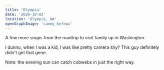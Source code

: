 ```yaml
---
title: 'Olympia'
date: '2020-10-02'
location: 'Olympia, WA'
openGraphImage: 'cammy_kefewu'
---
```


<InteractiveImage image_id="cammy_kefewu" />

A few more snaps from the roadtrip to visit family up in Washington.

<InteractiveImage image_id="jump_yoxhsd" />

I dunno, when I was a kid, I was like pretty camera shy? This guy definitely didn't get that gene.

<InteractiveImage image_id="indoors_qhwagy" />
<InteractiveImage image_id="lighting_roo6ft" />

Note: the evening sun can catch cobwebs in just the right way.

<BelowTheFold>
  <InteractiveImage image_id="running_anvche" /> <InteractiveImage image_id="watertower_eqtwo5" />
</BelowTheFold>

